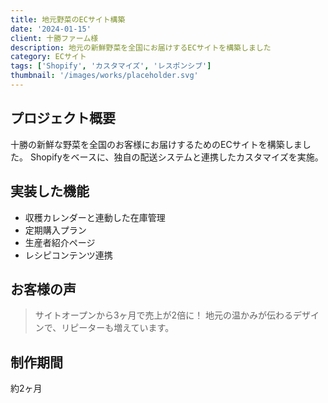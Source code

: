 ```yaml
---
title: 地元野菜のECサイト構築
date: '2024-01-15'
client: 十勝ファーム様
description: 地元の新鮮野菜を全国にお届けするECサイトを構築しました
category: ECサイト
tags: ['Shopify', 'カスタマイズ', 'レスポンシブ']
thumbnail: '/images/works/placeholder.svg'
---
```


## プロジェクト概要

十勝の新鮮な野菜を全国のお客様にお届けするためのECサイトを構築しました。
Shopifyをベースに、独自の配送システムと連携したカスタマイズを実施。

## 実装した機能

- 収穫カレンダーと連動した在庫管理
- 定期購入プラン
- 生産者紹介ページ
- レシピコンテンツ連携

## お客様の声

> サイトオープンから3ヶ月で売上が2倍に！
> 地元の温かみが伝わるデザインで、リピーターも増えています。

## 制作期間

約2ヶ月